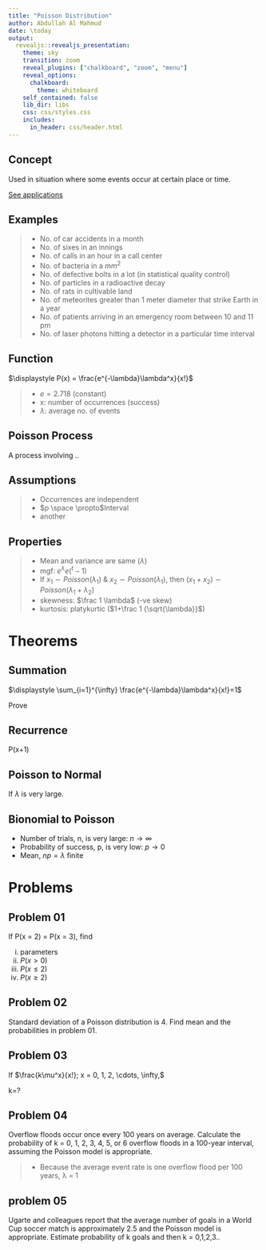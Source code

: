 ---
title: "Poisson Distribution"
author: Abdullah Al Mahmud
date: \today
output: 
  revealjs::revealjs_presentation:
    theme: sky
    transition: zoom
    reveal_plugins: ["chalkboard", "zoom", "menu"]
    reveal_options:
      chalkboard:
        theme: whiteboard
    self_contained: false
    lib_dir: libs
    css: css/styles.css
    includes:
      in_header: css/header.html
---

## Concept

Used in situation where some events occur at certain place or time. 

[See applications](https://en.wikipedia.org/wiki/Poisson_distribution#Occurrence_and_applications)

## Examples

> - No. of car accidents in a month
> - No. of sixes in an innings
> - No. of calls in an hour in a call center
> - No. of bacteria in a $mm^2$
> - No. of defective bolts in a lot (in statistical quality control)
> - No. of particles in a radioactive decay
> - No. of rats in cultivable land
> - No.  of meteorites greater than 1 meter diameter that strike Earth in a year
> - No.  of patients arriving in an emergency room between 10 and 11 pm
> - No.  of laser photons hitting a detector in a particular time interval


## Function

$\displaystyle P(x) = \frac{e^{-\lambda}\lambda^x}{x!}$

> - $e=2.718$ (constant)
> - x: number of occurrences (success)
> - $\lambda$: average no. of events

## Poisson Process

A process involving ..

## Assumptions

> - Occurrences are independent
> - $p \space \propto$Interval
> - another 

## Properties

> - Mean and variance are same ($\lambda$)
> - mgf: $e^\lambda e(^t-1)$
> - If $x_1 \sim Poisson(\lambda_1)$ & $x_2 \sim Poisson(\lambda_1)$, then $(x_1+x_2) \sim Poisson(\lambda_1+\lambda_2)$
> - skewness: $\frac 1 \lambda$ (-ve skew)
> - kurtosis: platykurtic ($1+\frac 1 {\sqrt{\lambda}}$)

# Theorems

## Summation 

$\displaystyle \sum_{i=1}^{\infty} \frac{e^{-\lambda}\lambda^x}{x!}=1$

Prove

## Recurrence 

P(x+1)

## Poisson to Normal

If $\lambda$ is very large.

## Bionomial to  Poisson

- Number of trials, n, is very large: $n \to \infty$
- Probability of success, p, is very low: $p \to 0$
- Mean, $np=\lambda$ finite

# Problems

## Problem 01

If P(x = 2) = P(x = 3), find

i) parameters
ii) $P(x>0)$
iii) $P(x\le 2)$
iv) $P(x\ge 2)$

## Problem 02

Standard deviation of a Poisson distribution is 4. Find mean and the probabilities in problem 01.

## Problem 03

If $\frac{k\mu^x}{x!}; x = 0, 1, 2, \cdots, \infty,$

k=?

## Problem 04

Overflow floods occur once every 100 years on average. Calculate the probability of k = 0, 1, 2, 3, 4, 5, or 6 overflow floods in a 100-year interval, assuming the Poisson model is appropriate.

> - Because the average event rate is one overflow flood per 100 years, λ = 1

## problem 05

Ugarte and colleagues report that the average number of goals in a World Cup soccer match is approximately 2.5 and the Poisson model is appropriate. Estimate probability of k goals and then k = 0,1,2,3..